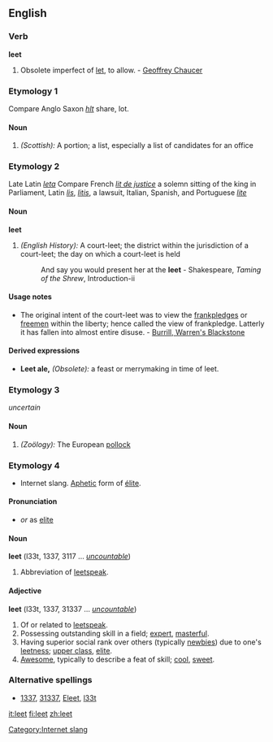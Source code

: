 ==English==

===Verb===
'''leet'''
#Obsolete imperfect of [[let]], to allow. - [[Geoffrey Chaucer]]

===Etymology 1===
Compare Anglo Saxon ''[[hlt]]'' share, lot.

====Noun====
#''(Scottish):'' A portion; a list, especially a list of candidates for an office

===Etymology 2===
Late Latin ''[[leta]]'' Compare French ''[[lit de justice]]'' a solemn sitting of the king in Parliament, Latin ''[[lis]]'', ''[[litis]]'', a lawsuit, Italian, Spanish, and Portuguese ''[[lite]]''

====Noun====
'''leet'''
#''(English History):'' A court-leet; the district within the jurisdiction of a court-leet; the day on which a court-leet is held
#:And say you would present her at the '''leet''' - Shakespeare, ''Taming of the Shrew'', Introduction-ii

====Usage notes====
*The original intent of the court-leet was to view the [[frankpledge]]s or [[freemen]] within the liberty; hence called the view of frankpledge. Latterly it has fallen into almost entire disuse. - [[Burrill, Warren's Blackstone]]

====Derived expressions====
*'''Leet ale,''' ''(Obsolete):'' a feast or merrymaking in time of leet.

===Etymology 3===
''uncertain''

====Noun====
#''(Zoölogy):'' The European [[pollock]]

===Etymology 4===
* Internet slang.  [[Aphetic]] form of [[élite]].  

====Pronunciation====
*{{IPA|/liːt/}} ''or'' as [[elite]]

====Noun====
{{wikipedia}}
'''leet''' (l33t, 1337, 3117 &hellip; ''[[uncountable]]'')
# Abbreviation of [[leetspeak]].

====Adjective====
'''leet''' (l33t, 1337, 31337 &hellip; ''[[uncountable]]'')
# Of or related to [[leetspeak]].
# Possessing outstanding skill in a field; [[expert]], [[masterful]].
# Having superior social rank over others (typically [[newbies]]) due to one's [[leetness]]; [[upper class]], [[elite]].
# [[Awesome]], typically to describe a feat of skill; [[cool]], [[sweet]].

[[Category:Internet slang]]

===Alternative spellings===
* [[1337]], [[31337]], [[Eleet]], [[l33t]]

[[it:leet]]
[[fi:leet]]
[[zh:leet]]